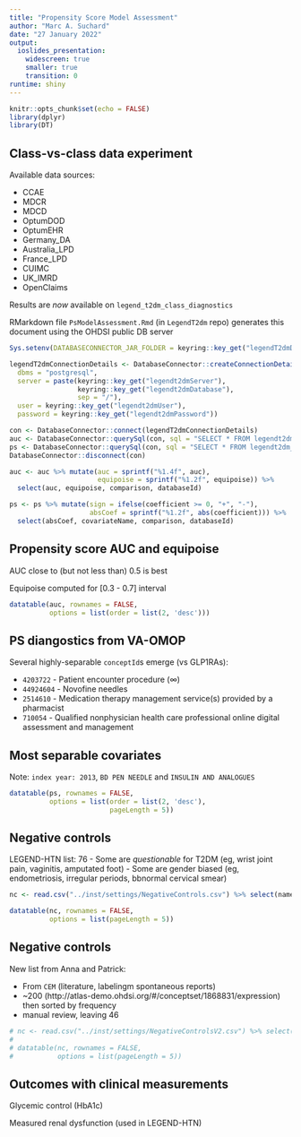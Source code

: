 ```yaml
---
title: "Propensity Score Model Assessment"
author: "Marc A. Suchard"
date: "27 January 2022"
output: 
  ioslides_presentation:
    widescreen: true
    smaller: true
    transition: 0
runtime: shiny
---
```


```r
knitr::opts_chunk$set(echo = FALSE)
library(dplyr)
library(DT)
```

## Class-vs-class data experiment

Available data sources:

- CCAE
- MDCR
- MDCD
- OptumDOD
- OptumEHR
- Germany_DA
- Australia_LPD
- France_LPD
- CUIMC
- UK_IMRD
- OpenClaims

Results are *now* available on `legend_t2dm_class_diagnostics`

RMarkdown file `PsModelAssessment.Rmd` (in `LegendT2dm` repo) generates this document using the OHDSI public DB server

```r
Sys.setenv(DATABASECONNECTOR_JAR_FOLDER = keyring::key_get("legendT2dmDriverPath"))

legendT2dmConnectionDetails <- DatabaseConnector::createConnectionDetails(
  dbms = "postgresql",
  server = paste(keyring::key_get("legendt2dmServer"),
                 keyring::key_get("legendt2dmDatabase"),
                 sep = "/"),
  user = keyring::key_get("legendt2dmUser"),
  password = keyring::key_get("legendt2dmPassword"))

con <- DatabaseConnector::connect(legendT2dmConnectionDetails)
auc <- DatabaseConnector::querySql(con, sql = "SELECT * FROM legendt2dm_class_diagnostics.ps_auc_assessment;", snakeCaseToCamelCase = TRUE)
ps <- DatabaseConnector::querySql(con, sql = "SELECT * FROM legendt2dm_class_diagnostics.ps_covariate_assessment;", snakeCaseToCamelCase = TRUE)
DatabaseConnector::disconnect(con)

auc <- auc %>% mutate(auc = sprintf("%1.4f", auc),
                      equipoise = sprintf("%1.2f", equipoise)) %>%
  select(auc, equipoise, comparison, databaseId)

ps <- ps %>% mutate(sign = ifelse(coefficient >= 0, "+", "-"),
                    absCoef = sprintf("%1.2f", abs(coefficient))) %>%
  select(absCoef, covariateName, comparison, databaseId) 

```
  
## Propensity score AUC and equipoise

AUC close to (but not less than) 0.5 is best

Equipoise computed for [0.3 - 0.7] interval
  
```r
datatable(auc, rownames = FALSE,
          options = list(order = list(2, 'desc')))
```

## PS diangostics from VA-OMOP

Several highly-separable `conceptId`s emerge (vs GLP1RAs):

* `4203722` - Patient encounter procedure ($\infty$)
* `44924604` - Novofine needles
* `2514610` - Medication therapy management service(s) provided by a pharmacist
* `710054` - Qualified nonphysician health care professional online digital assessment and management

## Most separable covariates

Note: `index year: 2013`, `BD PEN NEEDLE` and `INSULIN AND ANALOGUES`

```r
datatable(ps, rownames = FALSE,
          options = list(order = list(2, 'desc'),
                         pageLength = 5))
```
## Negative controls

LEGEND-HTN list: 76 
- Some are _questionable_ for T2DM (eg, wrist joint pain, vaginitis, amputated foot) 
- Some are gender biased (eg, endometriosis, irregular periods, bbnormal cervical smear)

```r
nc <- read.csv("../inst/settings/NegativeControls.csv") %>% select(name)

datatable(nc, rownames = FALSE,
          options = list(pageLength = 5))

```
## Negative controls

New list from Anna and Patrick:

- From `CEM` (literature, labelingm spontaneous reports)
- ~200 (http://atlas-demo.ohdsi.org/#/conceptset/1868831/expression) then sorted by frequency
- manual review, leaving 46


```r
# nc <- read.csv("../inst/settings/NegativeControlsV2.csv") %>% select(name)
# 
# datatable(nc, rownames = FALSE,
#           options = list(pageLength = 5))

```


## Outcomes with clinical measurements

Glycemic control (HbA1c)

Measured renal dysfunction (used in LEGEND-HTN)
